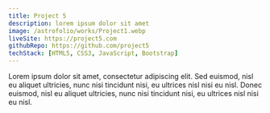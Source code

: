 ```yaml
---
title: Project 5
description: lorem ipsum dolor sit amet
image: /astrofolio/works/Project1.webp
liveSite: https://project5.com
githubRepo: https://github.com/project5
techStack: [HTML5, CSS3, JavaScript, Bootstrap]
---
```


Lorem ipsum dolor sit amet, consectetur adipiscing elit. Sed euismod, nisl eu aliquet ultricies, nunc nisi tincidunt nisi, eu ultrices nisl nisi eu nisl. Donec euismod, nisl eu aliquet ultricies, nunc nisi tincidunt nisi, eu ultrices nisl nisi eu nisl.
